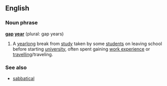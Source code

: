 ==English==
===Noun phrase===
'''[[gap]] [[year]]''' (plural: gap years)

#A [[yearlong]] break from [[study]] taken by some [[student]]s on leaving school before starting [[university]], often spent gaining [[work experience]] or [[travel]]ling/traveling.

===See also===
*[[sabbatical]]